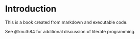 # Introduction


This is a book created from markdown and executable code.

See @knuth84 for additional discussion of literate programming.
